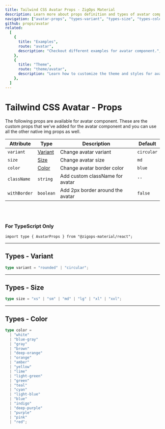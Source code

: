 ```yaml
---
title: Tailwind CSS Avatar Props - ZigOps Material
description: Learn more about props definition and types of avatar component.
navigation: ["avatar-props", "types-variant", "types-size", "types-color", "examples", "theme"]
github: props/avatar
related:
  [
    {
      title: "Examples",
      route: "avatar",
      description: "Checkout different examples for avatar component.",
    },
    {
      title: "Theme",
      route: "theme/avatar",
      description: "Learn how to customize the theme and styles for avatar component.",
    },
  ]
---
```


# Tailwind CSS Avatar - Props

<span id="avatar-props" className="scroll-mt-48" />
The following props are available for avatar component. These are the custom props that we've added for
the avatar component and you can use all the other native img props as well.

| Attribute    | Type                      | Description                      | Default               |
| ------------ | ------------------------- | -------------------------------- | --------------------- |
| `variant`    | [Variant](#types-variant) | Change avatar variant            | <Code>circular</Code> |
| `size`       | [Size](#types-size)       | Change avatar size               | <Code>md</Code>       |
| `color`      | [Color](#types-color)     | Change avatar border color       | <Code>blue</Code>     |
| `className`  | <Code>string</Code>       | Add custom className for avatar  | `''`                  |
| `withBorder` | <Code>boolean</Code>      | Add 2px border around the avatar | <Code>false</Code>    |

<br />
<br />

### For TypeScript Only

```tsx
import type { AvatarProps } from "@zigops-material/react";
```

---

## Types - Variant

<span id="types-variant" className="scroll-mt-48" />

```ts
type variant = "rounded" | "circular";
```

---

## Types - Size

<span id="types-size" className="scroll-mt-48" />

```ts
type size = "xs" | "sm" | "md" | "lg" | "xl" | "xxl";
```

---

## Types - Color

<span id="types-color" className="scroll-mt-48" />

```ts
type color =
  | "white"
  | "blue-gray"
  | "gray"
  | "brown"
  | "deep-orange"
  | "orange"
  | "amber"
  | "yellow"
  | "lime"
  | "light-green"
  | "green"
  | "teal"
  | "cyan"
  | "light-blue"
  | "blue"
  | "indigo"
  | "deep-purple"
  | "purple"
  | "pink"
  | "red";
```

<span id="examples" className="scroll-mt-48" />
<span id="theme" className="scroll-mt-48" />
